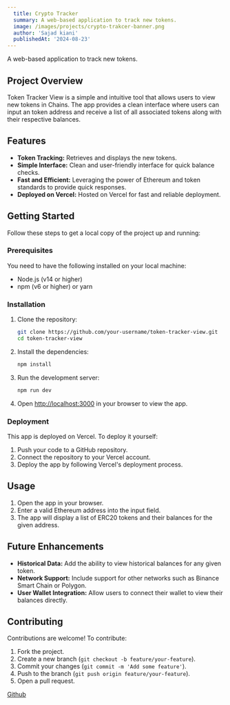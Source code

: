 ```yaml
---
  title: Crypto Tracker
  summary: A web-based application to track new tokens.
  image: /images/projects/crypto-trakcer-banner.png
  author: 'Sajad kiani'
  publishedAt: '2024-08-23'
---
```


A web-based application to track new tokens.

## Project Overview

Token Tracker View is a simple and intuitive tool that allows users to view new tokens in Chains. The app provides a clean interface where users can input an token address and receive a list of all associated tokens along with their respective balances.

## Features

- **Token Tracking:** Retrieves and displays the new tokens.
- **Simple Interface:** Clean and user-friendly interface for quick balance checks.
- **Fast and Efficient:** Leveraging the power of Ethereum and token standards to provide quick responses.
- **Deployed on Vercel:** Hosted on Vercel for fast and reliable deployment.

## Getting Started

Follow these steps to get a local copy of the project up and running:

### Prerequisites

You need to have the following installed on your local machine:

- Node.js (v14 or higher)
- npm (v6 or higher) or yarn

### Installation

1. Clone the repository:

    ```bash
    git clone https://github.com/your-username/token-tracker-view.git
    cd token-tracker-view
    ```

2. Install the dependencies:

    ```bash
    npm install
    ```

3. Run the development server:

    ```bash
    npm run dev
    ```

4. Open [http://localhost:3000](http://localhost:3000) in your browser to view the app.

### Deployment

This app is deployed on Vercel. To deploy it yourself:

1. Push your code to a GitHub repository.
2. Connect the repository to your Vercel account.
3. Deploy the app by following Vercel's deployment process.

## Usage

1. Open the app in your browser.
2. Enter a valid Ethereum address into the input field.
3. The app will display a list of ERC20 tokens and their balances for the given address.

## Future Enhancements

- **Historical Data:** Add the ability to view historical balances for any given token.
- **Network Support:** Include support for other networks such as Binance Smart Chain or Polygon.
- **User Wallet Integration:** Allow users to connect their wallet to view their balances directly.

## Contributing

Contributions are welcome! To contribute:

1. Fork the project.
2. Create a new branch (`git checkout -b feature/your-feature`).
3. Commit your changes (`git commit -m 'Add some feature'`).
4. Push to the branch (`git push origin feature/your-feature`).
5. Open a pull request.

[Github](https://github.com/SajjadKiani/token-tracker-view)